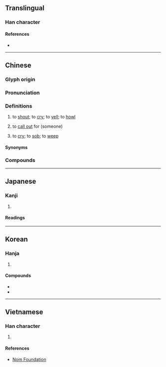 {{character info}}
==Translingual==

===Han character===
{{Han char|rn=30|rad=口|as=09|sn=12|four=63050|canj=RIHR|ids=⿰口咸}}

====References====
* {{Han ref|kx=0197.330|dkj=03916|dj=0419.110|hdz=10651.110|uh=558A|ud=21898|bh=B3DB|bd=46043}}

----

==Chinese==
{{zh-forms}}

===Glyph origin===
{{Han etym}}

===Pronunciation===
{{zh-pron
|m=hǎn
|m-s=han3
|c=haam3
|c-t=
|g=
|h=pfs=ham/hêm
|j=han2
|mb=hǎng
|md=
|mn=ml:hám/hán/hiàm
|mn_note=hám - literary; hán/hiàm - vernacular (俗)
|mn-t=ham3
|w=2he
|x=
|ma=y
|mc=y
|oc=y
|cat=v
}}

===Definitions===
{{zh-hanzi}}

# to [[shout]]; to [[cry]]; to [[yell]]; to [[howl]]
#: {{zh-x|喊叫|to shout; to cry out}}
# to [[call out]] for (someone)
# {{lb|zh|Cantonese}} to [[cry]]; to [[sob]]; to [[weep]]
#: {{zh-x|喊 都 冇 眼淚|to '''cry''' without shedding tears|C}}

====Synonyms====
{{zh-dial}}
{{zh-dial|哭}}

===Compounds===
{{zh-der|喊人|大喊大叫|喊話|人喊馬嘶|喊殺|喊叫|喊聲|大喊|呼喊|喊七叫八|嚎天喊地|叫喊|喊口令|嘶喊|吶喊|哭喊|喊殺連天|喊嗓子|喊聲震天|喊堂威|喊冤叫屈|喊價|喊冤|大呼小喊|空喊|發喊連天|搖旗吶喊|歪嘴喊人|高喊|賊喊捉賊|大喊十}}

{{zh-cat|Beginning}}

----

==Japanese==

===Kanji===
{{ja-kanji|grade=|rs=口09}}

# {{rfdef|ja|sort=口09}}

====Readings====
{{ja-readings
|goon=かん
|kanon=かん
|kun=さけ-ぶ}}

----

==Korean==

===Hanja===
{{ko-hanja|소리치다|소리칠|함}}

# {{hanja form of|함|[[shout]]}}

====Compounds====
* {{ko-l|고함|[[scream]]|高喊}}
* {{ko-l|함성|[[sound]] of [[people]] [[shout]]ing|喊聲}}

----

==Vietnamese==

===Han character===
{{vi-readings|reading=hảm|rs=口09}}

# {{rfdef|vi|sort=口09}}

====References====
* [http://nomfoundation.org/common/nom_details.php?codepoint=558a Nom Foundation]